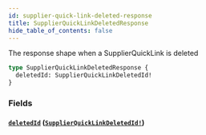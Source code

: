```yaml
---
id: supplier-quick-link-deleted-response
title: SupplierQuickLinkDeletedResponse
hide_table_of_contents: false
---
```



The response shape when a SupplierQuickLink is deleted

```graphql
type SupplierQuickLinkDeletedResponse {
  deletedId: SupplierQuickLinkDeletedId!
}
```


### Fields

#### [`deletedId`](#) ([`SupplierQuickLinkDeletedId!`](/supply/api/graphql-admin/reference/objects/supplier-quick-link-deleted-id))






